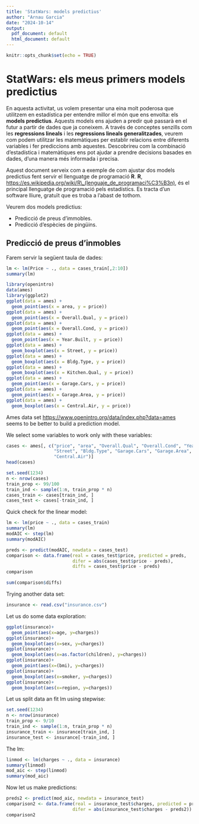 ```yaml
---
title: 'StatWars: models predictius'
author: "Arnau Garcia"
date: "2024-10-14"
output:
  pdf_document: default
  html_document: default
---
```


```r
knitr::opts_chunk$set(echo = TRUE)
```

# StatWars: els meus primers models predictius

En aquesta activitat, us volem presentar una eina molt poderosa que utilitzem en estadística per entendre millor el món que ens envolta: els **models predictius**. Aquests models ens ajuden a predir què passarà en el futur a partir de dades que ja coneixem. A través de conceptes senzills com les **regressions lineals** i les **regressions lineals generalitzades**, veurem com podem utilitzar les matemàtiques per establir relacions entre diferents variables i fer prediccions amb aquestes. Descobrireu com la combinació d'estadística i matemàtiques ens pot ajudar a prendre decisions basades en dades, d'una manera més informada i precisa.

Aquest document serveix com a exemple de com ajustar dos models predictius fent servir el llenguatge de programació **R**. **R**, <https://es.wikipedia.org/wiki/R\_(lenguaje_de_programaci%C3%B3n)>, és el principal llenguatge de programació pels estadístics. Es tracta d'un software lliure, gratuït que es troba a l'abast de tothom.

Veurem dos models predictius:

- Predicció de preus d'immobles. 
- Predicció d'espècies de pingüins.

## Predicció de preus d'inmobles

Farem servir la següent taula de dades:


```r
lm <- lm(Price ~ ., data = cases_train[,2:10])
summary(lm)
```

```r
library(openintro)
data(ames)
library(ggplot2)
ggplot(data = ames) +
  geom_point(aes(x = area, y = price))
ggplot(data = ames) +
  geom_point(aes(x = Overall.Qual, y = price))
ggplot(data = ames) +
  geom_point(aes(x = Overall.Cond, y = price))
ggplot(data = ames) +
  geom_point(aes(x = Year.Built, y = price))
ggplot(data = ames) +
  geom_boxplot(aes(x = Street, y = price))
ggplot(data = ames) +
  geom_boxplot(aes(x = Bldg.Type, y = price))
ggplot(data = ames) +
  geom_boxplot(aes(x = Kitchen.Qual, y = price))
ggplot(data = ames) +
  geom_point(aes(x = Garage.Cars, y = price))
ggplot(data = ames) +
  geom_point(aes(x = Garage.Area, y = price))
ggplot(data = ames) +
  geom_boxplot(aes(x = Central.Air, y = price))
```

Ames data set <https://www.openintro.org/data/index.php?data=ames> seems to be better to build a prediction model.

We select some variables to work only with these variables:

```r
cases <- ames[, c("price", "area", "Overall.Qual", "Overall.Cond", "Year.Built",
                  "Street", "Bldg.Type", "Garage.Cars", "Garage.Area", 
                  "Central.Air")]
head(cases)
```

```r
set.seed(1234)
n <- nrow(cases)
train_prop <- 99/100
train_ind <- sample(1:n, train_prop * n)
cases_train <- cases[train_ind, ]
cases_test <- cases[-train_ind, ]
```


Quick check for the linear model:

```r
lm <- lm(price ~ ., data = cases_train)
summary(lm)
modAIC <- step(lm)
summary(modAIC)
```

```r
preds <- predict(modAIC, newdata = cases_test)
comparison <- data.frame(real = cases_test$price, predicted = preds,
                         difer = abs(cases_test$price - preds),
                         diffs = cases_test$price - preds)
comparison
```

```r
sum(comparison$diffs)
```


Trying another data set:

```r
insurance <- read.csv("insurance.csv")
```

Let us do some data exploration:

```r
ggplot(insurance)+
  geom_point(aes(x=age, y=charges))
ggplot(insurance)+
  geom_boxplot(aes(x=sex, y=charges))
ggplot(insurance)+
  geom_boxplot(aes(x=as.factor(children), y=charges))
ggplot(insurance)+
  geom_point(aes(x=(bmi), y=charges))
ggplot(insurance)+
  geom_boxplot(aes(x=smoker, y=charges))
ggplot(insurance)+
  geom_boxplot(aes(x=region, y=charges))
```


Let us split data an fit lm using stepwise:

```r
set.seed(1234)
n <- nrow(insurance)
train_prop <- 9/10
train_ind <- sample(1:n, train_prop * n)
insurance_train <- insurance[train_ind, ]
insurance_test <- insurance[-train_ind, ]
```

The lm:

```r
linmod <- lm(charges ~ ., data = insurance)
summary(linmod)
mod_aic <- step(linmod)
summary(mod_aic)
```

Now let us make predictions:

```r
preds2 <- predict(mod_aic, newdata = insurance_test)
comparison2 <- data.frame(real = insurance_test$charges, predicted = preds2,
                         difer = abs(insurance_test$charges - preds2))
comparison2
```

